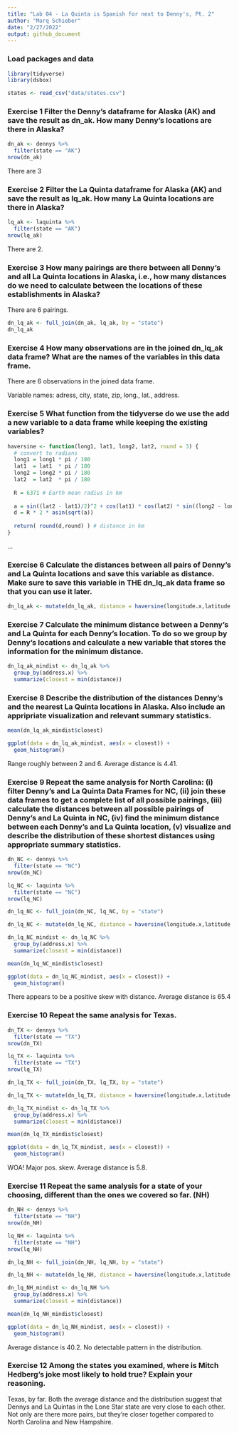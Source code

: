 ```yaml
---
title: "Lab 04 - La Quinta is Spanish for next to Denny's, Pt. 2"
author: "Marq Schieber"
date: "2/27/2022"
output: github_document
---
```


### Load packages and data

```r
library(tidyverse) 
library(dsbox) 
```

```r
states <- read_csv("data/states.csv")
```

### Exercise 1 Filter the Denny’s dataframe for Alaska (AK) and save the result as dn_ak. How many Denny’s locations are there in Alaska?

```r
dn_ak <- dennys %>%
  filter(state == "AK")
nrow(dn_ak)
```

There are 3

### Exercise 2 Filter the La Quinta dataframe for Alaska (AK) and save the result as lq_ak. How many La Quinta locations are there in Alaska?


```r
lq_ak <- laquinta %>%
  filter(state == "AK")
nrow(lq_ak)
```
There are 2.

### Exercise 3 How many pairings are there between all Denny’s and all La Quinta locations in Alaska, i.e., how many distances do we need to calculate between the locations of these establishments in Alaska?

There are 6 pairings.

```r
dn_lq_ak <- full_join(dn_ak, lq_ak, by = "state")
dn_lq_ak
```


### Exercise 4 How many observations are in the joined dn_lq_ak data frame? What are the names of the variables in this data frame.

There are 6 observations in the joined data frame.

Variable names: adress, city, state, zip, long., lat., address.


### Exercise 5 What function from the tidyverse do we use the add a new variable to a data frame while keeping the existing variables?


```r
haversine <- function(long1, lat1, long2, lat2, round = 3) {
  # convert to radians
  long1 = long1 * pi / 180
  lat1  = lat1  * pi / 180
  long2 = long2 * pi / 180
  lat2  = lat2  * pi / 180
  
  R = 6371 # Earth mean radius in km
  
  a = sin((lat2 - lat1)/2)^2 + cos(lat1) * cos(lat2) * sin((long2 - long1)/2)^2
  d = R * 2 * asin(sqrt(a))
  
  return( round(d,round) ) # distance in km
}
```

...

### Exercise 6 Calculate the distances between all pairs of Denny’s and La Quinta locations and save this variable as distance. Make sure to save this variable in THE dn_lq_ak data frame so that you can use it later.


```r
dn_lq_ak <- mutate(dn_lq_ak, distance = haversine(longitude.x,latitude.x, longitude.y, latitude.y, round = 3))
```

### Exercise 7 Calculate the minimum distance between a Denny’s and La Quinta for each Denny’s location. To do so we group by Denny’s locations and calculate a new variable that stores the information for the minimum distance.

```r
dn_lq_ak_mindist <- dn_lq_ak %>%
  group_by(address.x) %>%
  summarize(closest = min(distance))
```

### Exercise 8 Describe the distribution of the distances Denny’s and the nearest La Quinta locations in Alaska. Also include an appripriate visualization and relevant summary statistics.

```r
mean(dn_lq_ak_mindist$closest)

ggplot(data = dn_lq_ak_mindist, aes(x = closest)) +
  geom_histogram()
```

Range roughly between 2 and 6. Average distance is 4.41.


### Exercise 9 Repeat the same analysis for North Carolina: (i) filter Denny’s and La Quinta Data Frames for NC, (ii) join these data frames to get a complete list of all possible pairings, (iii) calculate the distances between all possible pairings of Denny’s and La Quinta in NC, (iv) find the minimum distance between each Denny’s and La Quinta location, (v) visualize and describe the distribution of these shortest distances using appropriate summary statistics.

```r
dn_NC <- dennys %>%
  filter(state == "NC")
nrow(dn_NC)

lq_NC <- laquinta %>%
  filter(state == "NC")
nrow(lq_NC)

dn_lq_NC <- full_join(dn_NC, lq_NC, by = "state")

dn_lq_NC <- mutate(dn_lq_NC, distance = haversine(longitude.x,latitude.x, longitude.y, latitude.y, round = 3))

dn_lq_NC_mindist <- dn_lq_NC %>%
  group_by(address.x) %>%
  summarize(closest = min(distance))

mean(dn_lq_NC_mindist$closest)

ggplot(data = dn_lq_NC_mindist, aes(x = closest)) +
  geom_histogram()

```
There appears to be a positive skew with distance. Average distance is 65.4

### Exercise 10 Repeat the same analysis for Texas.

```r
dn_TX <- dennys %>%
  filter(state == "TX")
nrow(dn_TX)

lq_TX <- laquinta %>%
  filter(state == "TX")
nrow(lq_TX)

dn_lq_TX <- full_join(dn_TX, lq_TX, by = "state")

dn_lq_TX <- mutate(dn_lq_TX, distance = haversine(longitude.x,latitude.x, longitude.y, latitude.y, round = 3))

dn_lq_TX_mindist <- dn_lq_TX %>%
  group_by(address.x) %>%
  summarize(closest = min(distance))

mean(dn_lq_TX_mindist$closest)

ggplot(data = dn_lq_TX_mindist, aes(x = closest)) +
  geom_histogram()
```
WOA! Major pos. skew. Average distance is 5.8.

### Exercise 11 Repeat the same analysis for a state of your choosing, different than the ones we covered so far. (NH)

```r
dn_NH <- dennys %>%
  filter(state == "NH")
nrow(dn_NH)

lq_NH <- laquinta %>%
  filter(state == "NH")
nrow(lq_NH)

dn_lq_NH <- full_join(dn_NH, lq_NH, by = "state")

dn_lq_NH <- mutate(dn_lq_NH, distance = haversine(longitude.x,latitude.x, longitude.y, latitude.y, round = 3))

dn_lq_NH_mindist <- dn_lq_NH %>%
  group_by(address.x) %>%
  summarize(closest = min(distance))

mean(dn_lq_NH_mindist$closest)

ggplot(data = dn_lq_NH_mindist, aes(x = closest)) +
  geom_histogram()
```
Average distance is 40.2. No detectable pattern in the distribution.

### Exercise 12 Among the states you examined, where is Mitch Hedberg’s joke most likely to hold true? Explain your reasoning.

Texas, by far. Both the average distance and the distribution suggest that Dennys and La Quintas in the Lone Star state are very close to each other. Not only are there more pairs, but they're closer together compared to North Carolina and New Hampshire.



